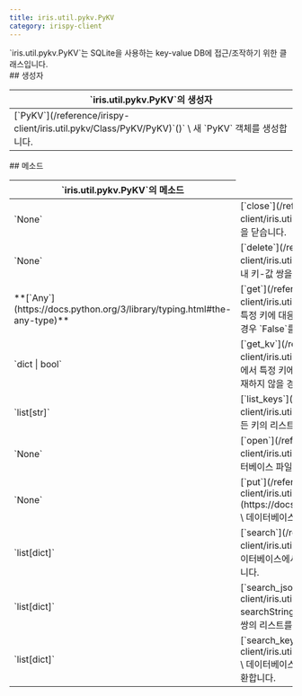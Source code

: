 ```yaml
---
title: iris.util.pykv.PyKV
category: irispy-client
---
```


<Section>
  `iris.util.pykv.PyKV`는 SQLite을 사용하는 key-value DB에 접근/조작하기 위한 클래스입니다.
</Section>
<Section>
  ## 생성자

  <Table>
    <Thead>
      <Tr>
        <Th>`iris.util.pykv.PyKV`의 생성자</Th>
      </Tr>
    </Thead>
    <Tbody>
      <Tr>
        <Td>
          [`PyKV`](/reference/irispy-client/iris.util.pykv/Class/PyKV/PyKV)`()` \
          새 `PyKV` 객체를 생성합니다.
        </Td>
      </Tr>
    </Tbody>
  </Table>
</Section>
<Section>
  ## 메소드

  <Table>
    <Thead>
      <Tr>
        <Th colSpan={2}>`iris.util.pykv.PyKV`의 메소드</Th>
      </Tr>
    </Thead>
    <Tbody>
      <Tr>
        <Td><span>`None`</span></Td>
        <Td>
          [`close`](/reference/irispy-client/iris.util.pykv/Class/PyKV/close)`()` \
          데이터베이스와의 연결을 닫습니다.
        </Td>
      </Tr>
      <Tr>
        <Td><span>`None`</span></Td>
        <Td>
          [`delete`](/reference/irispy-client/iris.util.pykv/Class/PyKV/delete)`(key: str)` \
          데이터베이스 내 키-값 쌍을 삭제합니다.
        </Td>
      </Tr>
      <Tr>
        <Td><span>**[`Any`](https://docs.python.org/3/library/typing.html#the-any-type)**</span></Td>
        <Td>
          [`get`](/reference/irispy-client/iris.util.pykv/Class/PyKV/get)`(key: str)` \
          데이터베이스에서 특정 키에 대응하는 값을 반환합니다. 키에 대응하는 값이 존재하지 않을 경우 `False`를 반환합니다.
        </Td>
      </Tr>
      <Tr>
        <Td><span>`dict | bool`</span></Td>
        <Td>
          [`get_kv`](/reference/irispy-client/iris.util.pykv/Class/PyKV/get_kv)`(key: str)` \
          데이터베이스에서 특정 키에 대응하는 키-값 쌍을 반환합니다. 키에 대응하는 값이 존재하지 않을 경우 `False`를 반환합니다.
        </Td>
      </Tr>
      <Tr>
        <Td><span>`list[str]`</span></Td>
        <Td>
          [`list_keys`](/reference/irispy-client/iris.util.pykv/Class/PyKV/list_keys)`()` \
          데이터베이스 내 모든 키의 리스트를 반환합니다.
        </Td>
      </Tr>
      <Tr>
        <Td><span>`None`</span></Td>
        <Td>
          [`open`](/reference/irispy-client/iris.util.pykv/Class/PyKV/open)`(filename: str)` \
          특정 데이터베이스 파일을 엽니다.
        </Td>
      </Tr>
      <Tr>
        <Td><span>`None`</span></Td>
        <Td>
          [`put`](/reference/irispy-client/iris.util.pykv/Class/PyKV/put)`(key: str, value: `**[`Any`](https://docs.python.org/3/library/typing.html#typing.Any)**`)` \
          데이터베이스에 키-값 쌍을 저장합니다.
        </Td>
      </Tr>
      <Tr>
        <Td><span>`list[dict]`</span></Td>
        <Td>
          [`search`](/reference/irispy-client/iris.util.pykv/Class/PyKV/search)`(searchString: str)` \
          데이터베이스에서 값에 특정 검색어가 포함된 키-값 쌍의 리스트를 반환합니다.
        </Td>
      </Tr>
      <Tr>
        <Td><span>`list[dict]`</span></Td>
        <Td>
          [`search_json`](/reference/irispy-client/iris.util.pykv/Class/PyKV/search_json)`(valueKey, searchString)` \
          데이터베이스에서 키와 값을 기반으로 검색한 키-값 쌍의 리스트를 반환합니다.
        </Td>
      </Tr>
      <Tr>
        <Td><span>`list[dict]`</span></Td>
        <Td>
          [`search_key`](/reference/irispy-client/iris.util.pykv/Class/PyKV/search_key)`(searchString: str)` \
          데이터베이스에서 키에 특정 검색어가 포함된 키-값 쌍의 리스트를 반환합니다.
        </Td>
      </Tr>
    </Tbody>
  </Table>
</Section>